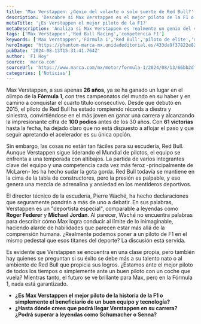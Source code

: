 ```yaml
---
title: 'Max Verstappen: ¿Genio del volante o solo suerte de Red Bull?'
description: 'Descubre si Max Verstappen es el mejor piloto de la F1 o solo un producto de su equipo. Su futuro es brillante, pero ¿qué hay detrás de su éxito?'
metaTitle: '¿Es Verstappen el mejor piloto de la F1?'
metaDescription: 'Analiza si Max Verstappen es realmente un genio del volante o solo aprovecha la tecnología de Red Bull. ¡Debátelo aquí!'
tags: ['Max Verstappen','Red Bull Racing','competencia F1']
keywords: ['Max Verstappen','Fórmula 1','Red Bull','piloto de elite','deportes de motor']
heroImage: 'https://phantom-marca-mx.unidadeditorial.es/433da9f37822e828c1ab5b131629077d/resize/600/mx/assets/multimedia/imagenes/2024/08/13/17235437775781.jpg'
pubDate: '2024-08-13T15:31:41.764Z'
author: 'F1 Hoy'
source: 'marca.com'
sourceUrl: 'https://www.marca.com/mx/motor/formula-1/2024/08/13/66bb2df2ca474194038b4586.html'
categories: ['Noticias']
---
```

Max Verstappen, a sus apenas **26 años**, ya se ha ganado un lugar en el olimpo de la **Fórmula 1**, con tres campeonatos del mundo en su haber y en camino a conquistar el cuarto título consecutivo. Desde que debutó en 2015, el piloto de Red Bull ha estado rompiendo récords a diestra y siniestra, convirtiéndose en el más joven en ganar una carrera y alcanzando la impresionante cifra de **100 podios** antes de los 30 años. Con **61 victorias** hasta la fecha, ha dejado claro que no está dispuesto a aflojar el paso y que seguir apretando el acelerador es su única opción.

Sin embargo, las cosas no están tan fáciles para su escudería, Red Bull. Aunque Verstappen sigue liderando el Mundial de pilotos, el equipo se enfrenta a una temporada con altibajos. La partida de varios integrantes clave del equipo y una competencia cada vez más feroz -principalmente de McLaren- les ha hecho sudar la gota gorda. Red Bull todavía se mantiene en la cima de la tabla de constructores, pero la presión es palpable, y eso genera una mezcla de adrenalina y ansiedad en los mentideros deportivos.

El director técnico de la escudería, Pierre Waché, ha hecho declaraciones que seguramente pondrán a más de uno a debatir. En sus palabras, Verstappen es un "deportista especial", comparable a leyendas como **Roger Federer** y **Michael Jordan**. Al parecer, Waché no encuentra palabras para describir cómo Max logra conducir al límite de lo inimaginable, haciendo alarde de habilidades que parecen estar más allá de la comprensión humana. ¿Realmente podemos poner a un piloto de F1 en el mismo pedestal que esos titanes del deporte? La discusión está servida.

Es evidente que Verstappen se encuentra en una clase propia, pero también hay quienes se preguntan si su éxito se debe más a su talento nato o al ambiente de Red Bull que propicia sus logros. ¿Estamos ante el mejor piloto de todos los tiempos o simplemente ante un buen piloto con un coche que vuela? Mientras tanto, el futuro se ve brillante para Max, pero en la Fórmula 1, nada está garantizado. 

- **¿Es Max Verstappen el mejor piloto de la historia de la F1 o simplemente el beneficiario de un buen equipo y tecnología?**
- **¿Hasta dónde crees que podrá llegar Verstappen en su carrera? ¿Podrá superar a leyendas como Schumacher o Senna?**


